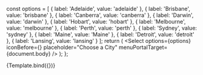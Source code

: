 
<Meta title="Components/Select" component={Select} parameters={{}} />

  const options = [
    { label: 'Adelaide', value: 'adelaide' },
    { label: 'Brisbane', value: 'brisbane' },
    { label: 'Canberra', value: 'canberra' },
    { label: 'Darwin', value: 'darwin' },
    { label: 'Hobart', value: 'hobart' },
    { label: 'Melbourne', value: 'melbourne' },
    { label: 'Perth', value: 'perth' },
    { label: 'Sydney', value: 'sydney' },
    { label: 'Maine', value: 'Maine' },
    { label: 'Detroit', value: 'detroit' },
    { label: 'Lansing', value: 'lansing' }
  ];
  return (
    <Select
      options={options}
      iconBefore={<Icon icon={faCity} />}
      placeholder="Choose a City"
      menuPortalTarget={document.body}
    />
  );
};

<Canvas>
  <Story name="Normal">{Template.bind({})}</Story>
</Canvas>
